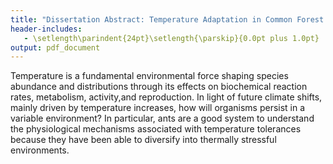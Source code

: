 ```yaml
---
title: "Dissertation Abstract: Temperature Adaptation in Common Forest Ants"
header-includes:
   - \setlength\parindent{24pt}\setlength{\parskip}{0.0pt plus 1.0pt}
output: pdf_document
---
```


Temperature is a fundamental environmental force shaping species abundance
and distributions through its effects on biochemical reaction rates, metabolism, activity,and reproduction. In light of future climate shifts, mainly driven by temperature increases, how will organisms persist in a variable environment? In particular, ants are a good system to understand the physiological mechanisms associated with temperature tolerances because they have been able to diversify into thermally stressful environments. 

